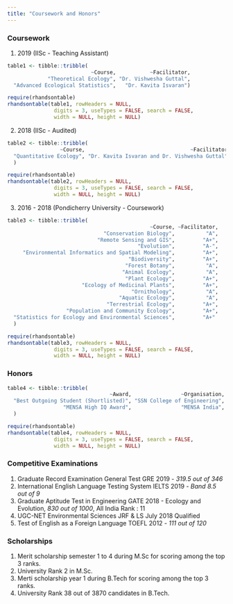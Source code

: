 ```yaml
---
title: "Coursework and Honors"
---
```

### Coursework

1. 2019 (IISc - Teaching Assistant)

```r
table1 <- tibble::tribble(
                           ~Course,           ~Facilitator,
             "Theoretical Ecology", "Dr. Vishwesha Guttal",
  "Advanced Ecological Statistics",   "Dr. Kavita Isvaran")

require(rhandsontable)
rhandsontable(table1, rowHeaders = NULL,
               digits = 3, useTypes = FALSE, search = FALSE,
               width = NULL, height = NULL)
```

2. 2018 (IISc - Audited)

```r
table2 <- tibble::tribble(
                 ~Course,                                  ~Facilitator,
  "Quantitative Ecology", "Dr. Kavita Isvaran and Dr. Vishwesha Guttal"
  )

require(rhandsontable)
rhandsontable(table2, rowHeaders = NULL,
               digits = 3, useTypes = FALSE, search = FALSE,
               width = NULL, height = NULL)

```

3. 2016 - 2018 (Pondicherry University - Coursework)

```r
table3 <- tibble::tribble(
                                              ~Course, ~Facilitator,
                               "Conservation Biology",          "A",
                             "Remote Sensing and GIS",         "A+",
                                          "Evolution",         "A-",
     "Environmental Informatics and Spatial Modeling",         "A+",
                                       "Biodiversity",         "A+",
                                      "Forest Botany",          "A",
                                     "Animal Ecology",          "A",
                                      "Plant Ecology",         "A+",
                        "Ecology of Medicinal Plants",         "A+",
                                        "Ornithology",          "A",
                                    "Aquatic Ecology",          "A",
                                "Terrestrial Ecology",         "A+",
                   "Population and Community Ecology",         "A+",
  "Statistics for Ecology and Environmental Sciences",         "A+"
  )

require(rhandsontable)
rhandsontable(table3, rowHeaders = NULL,
               digits = 3, useTypes = FALSE, search = FALSE,
               width = NULL, height = NULL)

```
### Honors

```r
table4 <- tibble::tribble(
                                 ~Award,                ~Organisation, ~Year,
  "Best Outgoing Student (Shortlisted)", "SSN College of Engineering",  2013,
                  "MENSA High IQ Award",                "MENSA India",  2012
  )

require(rhandsontable)
rhandsontable(table4, rowHeaders = NULL,
               digits = 3, useTypes = FALSE, search = FALSE,
               width = NULL, height = NULL)

```

### Competitive Examinations

1. Graduate Record Examination General Test GRE 2019 - *319.5 out of 346*
2. International English Language Testing System IELTS 2019 - *Band 8.5 out of 9*
3. Graduate Aptitude Test in Engineering GATE 2018 - Ecology and Evolution, *830 out of 1000*, All India Rank : 11
4. UGC-NET Environmental Sciences JRF & LS July 2018 Qualified
5. Test of English as a Foreign Language TOEFL 2012 - *111 out of 120*

### Scholarships

1. Merit scholarship semester 1 to 4 during M.Sc for scoring among the top 3 ranks.
2. University Rank 2 in M.Sc.
3. Merti scholarship year 1 during B.Tech for scoring among the top 3 ranks.
4. University Rank 38 out of 3870 candidates in B.Tech.